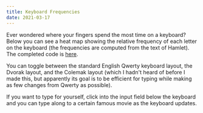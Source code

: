 ```yaml
---
title: Keyboard Frequencies
date: 2021-03-17
---
```


Ever wondered where your fingers spend the most time on a keyboard? Below you can see a heat map
showing the relative frequency of each letter on the keyboard (the frequencies are computed from the
text of Hamlet). The completed code is [here](https://github.com/cselig/cselig.github.io/blob/develop/content/blog/keyboard_frequencies).

You can toggle between the standard English Qwerty keyboard layout, the Dvorak layout,
and the Colemak layout (which I hadn't heard of before I made this, but apparently its goal
is to be efficient for typing while making as few changes from Qwerty as possible).

If you want to type for yourself, click into the input field below the keyboard and you can
type along to a certain famous movie as the keyboard updates.


<Keyboard />

